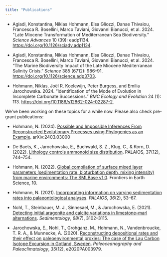 ```yaml
---
title: "Publications"
---
```


<!--
chicago manual of style 17th ed (author-date)
-->

-   Agiadi, Konstantina, Niklas Hohmann, Elsa Gliozzi, Danae Thivaiou, Francesca R. Bosellini, Marco Taviani, Giovanni Bianucci, et al. 2024. \"Late Miocene Transformation of Mediterranean Sea Biodiversity.\" *Science Advances* 10 (39): eadp1134. <https://doi.org/10.1126/sciadv.adp1134>.

-   Agiadi, Konstantina, Niklas Hohmann, Elsa Gliozzi, Danae Thivaiou, Francesca R. Bosellini, Marco Taviani, Giovanni Bianucci, et al. 2024. "The Marine Biodiversity Impact of the Late Miocene Mediterranean Salinity Crisis." *Science* 385 (6712): 986--91. <https://doi.org/10.1126/science.adp3703>.

-   Hohmann, Niklas, Joël R. Koelewijn, Peter Burgess, and Emilia Jarochowska. 2024. "Identification of the Mode of Evolution in Incomplete Carbonate Successions." *BMC Ecology and Evolution* 24 (1): 113. <https://doi.org/10.1186/s12862-024-02287-2>.

We've been working on these topics for a while now. Please also check pre-grant publications:

-   Hohmann, N. (2024). [Possible and Impossible Inferences From Reconstructed Evolutionary Processes using Phylogenies as an Example](https://arxiv.org/abs/2403.03000). arXiv:2403.03000

-   De Baets, K., Jarochowska, E., Buchwald, S. Z., Klug, C., & Korn, D. (2022). [Lithology controls ammonoid size distribution](https://doi.org/10.2110/palo.2021.063). PALAIOS, 37(12), 744--754.

-   Hohmann, N. (2022). [Global compilation of surface mixed layer parameters (sedimentation rate, bioturbation depth, mixing intensity) from marine environments: The SMLBase v1.0](https://doi.org/10.3389/feart.2022.1013174). Frontiers in Earth Science, 10.

-   Hohmann, N. (2021). [Incorporating information on varying sedimentation rates into palaeontological analyses](https://doi.org/10.2110/palo.2020.038). *PALAIOS*, *36*(2), 53--67.

-   Nohl, T., Steinbauer, M. J., Sinnesael, M., & Jarochowska, E. (2021). [Detecting initial aragonite and calcite variations in limestone--marl alternations](https://doi.org/10.1111/sed.12885). *Sedimentology*, *68*(7), 3102--3115.

-   Jarochowska, E., Nohl, T., Grohganz, M., Hohmann, N., Vandenbroucke, T. R. A., & Munnecke, A. (2020). [Reconstructing depositional rates and their effect on paleoenvironmental proxies: The case of the Lau Carbon Isotope Excursion in Gotland, Sweden](https://doi.org/10.1029/2020PA003979). *Paleoceanography and Paleoclimatology*, *35*(12), e2020PA003979.
